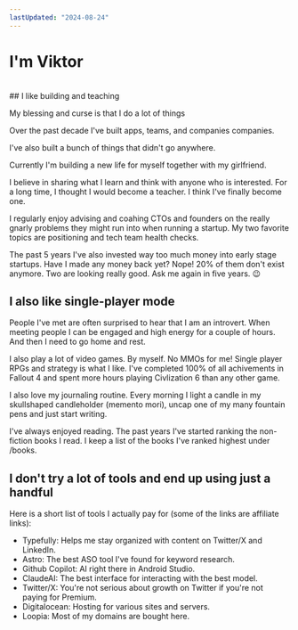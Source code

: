 ```yaml
---
lastUpdated: "2024-08-24"
---
```


# I'm Viktor  
<br/>
## I like building and teaching

My blessing and curse is that I do a lot of things

Over the past decade I've built <Link href="https://doktor.se/">apps</Link>, <Link href="https://babyjourney.se/">teams</Link>, and companies <Link href="https://www.devies.se/">companies</Link>. 

I've also built a <Link href="https://affirmado.com/">bunch</Link> <Link href="https://stockiful.com/">of</Link> <Link href="https://dailystoicwisdom.app/">things</Link> that didn't go anywhere.

<Link href="/now">Currently</Link> I'm building a new life for myself together with my girlfriend.

I believe in <Link href="/newsletter">sharing</Link> what I learn and think with anyone who is interested. For a long time, I thought I would become a teacher. I think I've finally become one.


I regularly enjoy <Link href="/naas">advising and coahing</Link> CTOs and founders on the really gnarly problems they might run into when running a startup. My two favorite topics are positioning and tech team health checks.

The past 5 years I've also invested way too much money into <Link href="/portfolio">early stage startups</Link>. Have I made any money back yet? Nope! 20% of them don't exist anymore. Two are looking really good. Ask me again in five years. 😉

## I also like single-player mode

People I've met are often surprised to hear that I am an introvert. When meeting people I can be engaged and high energy for a couple of hours. And then I need to go home and rest.

I also play a lot of video games. By myself. No MMOs for me! Single player RPGs and strategy is what I like. I've completed 100% of all achivements in Fallout 4 and spent more hours playing Civlization 6 than any other game.

I also love my journaling routine. Every morning I light a candle in my skullshaped candleholder (memento mori), uncap one of my many fountain pens and just start writing.

I've always enjoyed reading. The past years I've started ranking the non-fiction books I read. I keep a list of the books I've ranked highest under <Link href="/books">/books</Link>.

## I don't try a lot of tools and end up using just a handful

Here is a short list of tools I actually pay for (some of the links are affiliate links):

* <Link href="https://typefully.com/?via=viktor">Typefully</Link>: Helps me stay organized with content on Twitter/X and LinkedIn.
* <Link href="https://tryastro.app?aff=jmkWL">Astro</Link>: The best ASO tool I've found for keyword research.
* <Link href="https://github.com/features/copilot">Github Copilot</Link>: AI right there in Android Studio.
* <Link href="https://www.anthropic.com/">ClaudeAI</Link>: The best interface for interacting with the best model.
* <Link href="https://twitter.com/">Twitter/X</Link>: You're not serious about growth on Twitter if you're not paying for Premium.
* <Link href="https://m.do.co/c/52c509c9280e">Digitalocean</Link>: Hosting for various sites and servers.
* <Link href="https://loopia.se">Loopia</Link>: Most of my domains are bought here.
